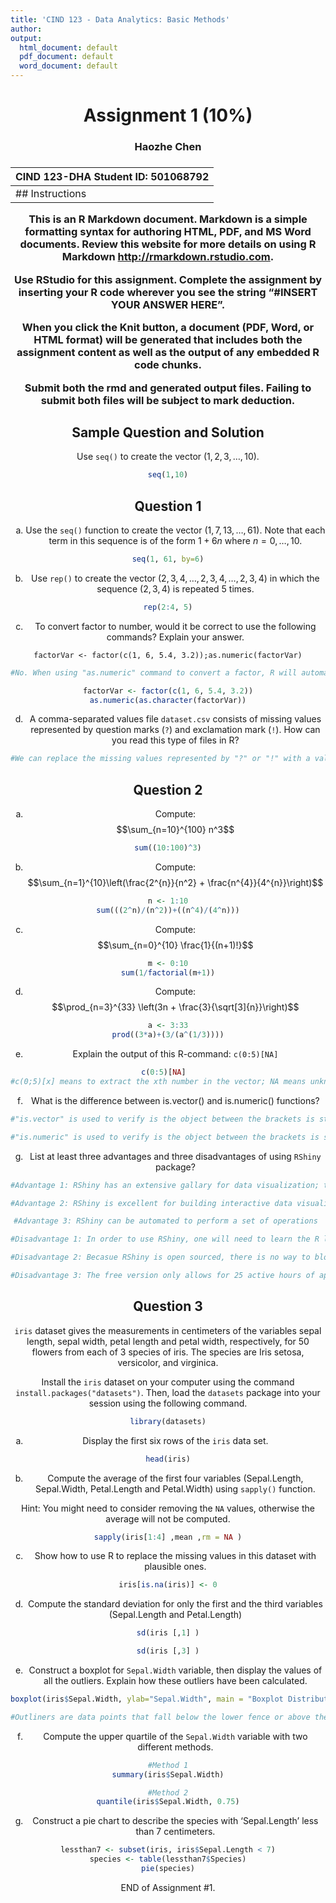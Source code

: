 ```yaml
---
title: 'CIND 123 - Data Analytics: Basic Methods'
author: 
output:
  html_document: default
  pdf_document: default
  word_document: default
---
```

<center> <h1> Assignment 1 (10%) </h1> </center>
<center>  <h3> Haozhe Chen </h2> </center>
<center> <h3> CIND 123-DHA Student ID: 501068792 </h2> </center>
---
## Instructions 

This is an R Markdown document. Markdown is a simple formatting syntax for authoring HTML, PDF, and MS Word documents. Review this website for more details on using R Markdown <http://rmarkdown.rstudio.com>.

Use RStudio for this assignment. Complete the assignment by inserting your R code wherever you see the string "#INSERT YOUR ANSWER HERE".

When you click the **Knit** button, a document (PDF, Word, or HTML format) will be generated that includes both the assignment content as well as the output of any embedded R code chunks.

Submit **both**  the rmd and generated output files. Failing to submit both files will be subject to mark deduction.

## Sample Question and Solution

Use `seq()` to create the vector $(1,2,3,\ldots,10)$.

```r
seq(1,10)
```

## Question 1

a) Use the `seq()` function to create the vector $(1, 7, 13, \ldots, 61)$. Note that each term in this sequence is of the form 
$1 + 6n$ where $n = 0, \ldots, 10$.

```r
seq(1, 61, by=6)
```

b) Use `rep()` to create the vector $(2,3,4,\dots,2,3,4, \dots,2,3,4)$ in which the sequence $(2,3,4)$ is repeated 5 times.

```r
rep(2:4, 5)
```

c) To convert factor to number, would it be correct to use the following commands? Explain your answer.

`factorVar <- factor(c(1, 6, 5.4, 3.2));as.numeric(factorVar)`

```r
#No. When using "as.numeric" command to convert a factor, R will automatically assign numbers to the categories of the factor. Therefore, it is necessary to first convert a factor to character and then to numeric. The right command should be:

factorVar <- factor(c(1, 6, 5.4, 3.2))
as.numeric(as.character(factorVar))
```

d) A comma-separated values file `dataset.csv` consists of missing values represented by question marks (`?`) and exclamation mark (`!`). How can you read this type of files in R?

```r
#We can replace the missing values represented by "?" or "!" with a value that can be treated or excluded later. For example, we can use the command is.na(dataset) to detect any missing data in the dataset and then assign them to a value such as 0. 
```

\newpage
## Question 2

a) Compute: $$\sum_{n=10}^{100} n^3$$

```r
sum((10:100)^3)
```

b) Compute: $$\sum_{n=1}^{10}\left(\frac{2^{n}}{n^2} + \frac{n^{4}}{4^{n}}\right)$$

```r
n <- 1:10
sum(((2^n)/(n^2))+((n^4)/(4^n)))
```

c) Compute: $$\sum_{n=0}^{10} \frac{1}{(n+1)!}$$ 

```r
m <- 0:10
sum(1/factorial(m+1))
```

d) Compute: $$\prod_{n=3}^{33} \left(3n + \frac{3}{\sqrt[3]{n}}\right)$$

```r
a <- 3:33
prod((3*a)+(3/(a^(1/3))))
```

e) Explain the output of this R-command:
`c(0:5)[NA]`

```r
c(0:5)[NA]  
#c(0;5)[x] means to extract the xth number in the vector; NA means unknown or missingness, and is not a valid index in R, as an index must be an integer. As such, the above command returns as: 
```

f) What is the difference between is.vector() and is.numeric() functions?

```r
#"is.vector" is used to verify is the object between the brackets is stored as a vector by R. The result is either "True" (indicating the object is a vector) or "False" (indicating the contrary). 

#"is.numeric" is used to verify is the object between the brackets is stored as a number by R. The result is either "True" or "False". 
```

g) List at least three advantages and three disadvantages of using `RShiny` package?
```r
#Advantage 1: RShiny has an extensive gallary for data visualization; therefore, it is an excellent tool to visualize complex datasets. 

#Advantage 2: RShiny is excellent for building interactive data visualizations by itself. As such, no HTML, Javascript or CSS knowledge is required for the purposes of customizing datasets and user interface. 

#Advantage 3: RShiny can be automated to perform a set of operations 

#Disadvantage 1: In order to use RShiny, one will need to learn the R language, while other software programs such as Tableau have a much flat learning curve with coding mostly reserved for advanced users. 

#Disadvantage 2: Becasue RShiny is open sourced, there is no way to block someone from accessing the app once it is hosted online. 

#Disadvantage 3: The free version only allows for 25 active hours of app running time per month. You will need to pay to get unlimited access. 
```

\newpage
## Question 3
`iris` dataset gives the measurements in centimeters of the variables sepal length, sepal width, petal length and petal width, respectively, for 50 flowers from each of 3 species of iris. The species are Iris setosa, versicolor, and virginica.

Install the `iris` dataset on your computer using the command `install.packages("datasets")`. Then, load the `datasets` package into your session using the following command.
```r
library(datasets)
```

a) Display the first six rows of the `iris` data set.

```r
head(iris)
```

b) Compute the average of the first four variables (Sepal.Length, Sepal.Width, Petal.Length and Petal.Width) using `sapply()` function.

Hint: You might need to consider removing the `NA` values, otherwise the average will not be computed.

```r
sapply(iris[1:4] ,mean ,rm = NA )
```

c) Show how to use R to replace the missing values in this dataset with plausible ones.

```r
iris[is.na(iris)] <- 0
```

d) Compute the standard deviation for only the first and the third variables (Sepal.Length and Petal.Length)

```r
sd(iris [,1] )
```
```r
sd(iris [,3] )
```

e) Construct a boxplot for `Sepal.Width` variable, then display the values of all the outliers. Explain how these outliers have been calculated.

```r
boxplot(iris$Sepal.Width, ylab="Sepal.Width", main = "Boxplot Distribution of Sepal Width")

#Outliners are data points that fall below the lower fence or above the upper fence. The lower fence is calculated as Q1-1.5*IQR, and the upper fence is calculated as Q3+1.5*IQR.
```

f) Compute the upper quartile of the `Sepal.Width` variable with two different methods.

```r
#Method 1
summary(iris$Sepal.Width)
```
```r
#Method 2
quantile(iris$Sepal.Width, 0.75)
```

g) Construct a pie chart to describe the species with 'Sepal.Length' less than 7 centimeters.
```r
lessthan7 <- subset(iris, iris$Sepal.Length < 7)
species <- table(lessthan7$Species)
pie(species)
```

END of Assignment #1.
